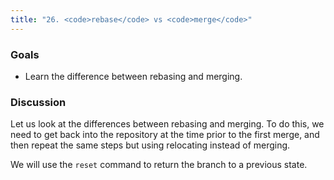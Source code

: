 ```yaml
---
title: "26. <code>rebase</code> vs <code>merge</code>"
---
```


### Goals

- Learn the difference between rebasing and merging.

### Discussion

Let us look at the differences between rebasing and merging. To do this, we need to get back into the repository at the time prior to the first merge, and then repeat the same steps but using relocating instead of merging.

We will use the `reset` command to return the branch to a previous state.